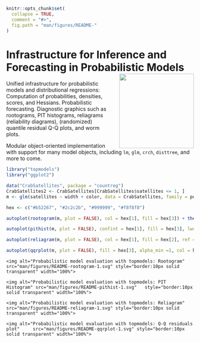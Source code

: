 <!-- README.md is generated from README.Rmd. Please edit that file and run rmarkdown::render("README.Rmd") -->

```r
knitr::opts_chunk$set(
  collapse = TRUE,
  comment = "#>",
  fig.path = "man/figures/README-"
)
```

# Infrastructure for Inference and Forecasting in Probabilistic Models <img src="man/figures/logo_hex.png" align="right" alt="" width="200px" style="padding: 0 0 0 0.5em;" />

Unified infrastructure for probabilistic models and distributional regressions:
Computation of probabilities, densities, scores, and Hessians.
Probabilistic forecasting. Diagnostic graphics such as rootograms, PIT histograms,
reliagrams (reliability diagrams), (randomized) quantile residual Q-Q plots,
and worm plots.

Modular object-oriented implementation with support for many model objects, including
`lm`, `glm`, `crch`, `disttree`, and more to come.

```r
library("topmodels")
library("ggplot2")

data("CrabSatellites", package = "countreg")
CrabSatellites2 <- CrabSatellites[CrabSatellites$satellites <= 1, ]
m <- glm(satellites ~ width + color, data = CrabSatellites, family = poisson)

hex <- c("#b52267", "#2c2c2b", "#999999", "#f8f8f8")
```

```r
autoplot(rootogram(m, plot = FALSE), col = hex[1], fill = hex[3]) + theme_minimal()
```

```r
autoplot(pithist(m, plot = FALSE), confint = hex[1], fill = hex[3], lwd = 1, ref = hex[1]) + theme_minimal()
```

```r
autoplot(reliagram(m, plot = FALSE), col = hex[1], fill = hex[2], ref = FALSE) + geom_abline(intercept = 0, slope = 1, colour = hex[2], size = 1.2) + theme_minimal()
```

```r
autoplot(qqrplot(m, plot = FALSE), fill = hex[3], alpha_min =1, col = hex[2], ref = FALSE) + geom_abline(intercept = 0, slope = 1, colour = hex[1], size = 1.2) + theme_minimal()
```

<div class="row">
  <div class="col-xs-12 col-sm-6">
    <img alt="Probabilistic model evaluation with topmodels: Rootogram"     src="man/figures/README-rootogram-1.svg" style="border:10px solid transparent" width="100%">
  </div>
  <div class="col-xs-12 col-sm-6">
    <img alt="Probabilistic model evaluation with topmodels: PIT Histogram" src="man/figures/README-pithist-1.svg"   style="border:10px solid transparent" width="100%">
  </div>
</div>
<div class="row">
  <div class="col-xs-12 col-sm-6">
    <img alt="Probabilistic model evaluation with topmodels: Reliagram"     src="man/figures/README-reliagram-1.svg" style="border:10px solid transparent" width="100%">
  </div>
  <div class="col-xs-12 col-sm-6">
    <img alt="Probabilistic model evaluation with topmodels: Q-Q residuals plot"     src="man/figures/README-qqrplot-1.svg" style="border:10px solid transparent" width="100%">
  </div>
</div>

